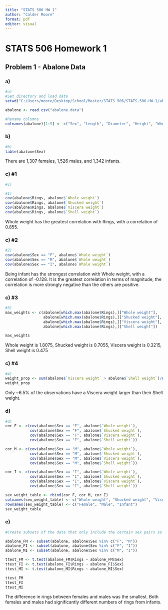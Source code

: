 ```yaml
---
title: "STATS 506 HW 1"
author: "Calder Moore"
format: pdf
editor: visual
---
```


# STATS 506 Homework 1

## Problem 1 - Abalone Data

### a)

```r
#a)
#Set directory and load data
setwd("C:/Users/moore/Desktop/School/Master/STATS 506/STATS-506-HW-1/abalone")

abalone <- read.csv("abalone.data")

#Rename columns
colnames(abalone)[1:9] <- c("Sex", "Length", "Diameter", "Height", "Whole weight", "Shucked weight", "Viscera weight", "Shell weight", "Rings")
```

### b)

```r
#b)
table(abalone$Sex)

```

There are 1,307 females, 1,526 males, and 1,342 infants.

### c) #1

```r
#c)

#1)
cov(abalone$Rings, abalone$`Whole weight`)
cov(abalone$Rings, abalone$`Shucked weight`)
cov(abalone$Rings, abalone$`Viscera weight`)
cov(abalone$Rings, abalone$`Shell weight`)
```

Whole weight has the greatest correlation with Rings, with a correlation of 0.855.

### c) #2

```r
#2)
cov(abalone$Sex == "F", abalone$`Whole weight`)
cov(abalone$Sex == "M", abalone$`Whole weight`)
cov(abalone$Sex == "I", abalone$`Whole weight`)
```

Being infant has the strongest correlation with Whole weight, with a correlation of -0.128. It is the greatest correlation in terms of magnitude, the correlation is more strongly negative than the others are positive.

### c) #3

```r
#3)
max_weights <- c(abalone[which.max(abalone$Rings),]["Whole weight"],
                 abalone[which.max(abalone$Rings),]["Shucked weight"],
                 abalone[which.max(abalone$Rings),]["Viscera weight"],
                 abalone[which.max(abalone$Rings),]["Shell weight"])

max_weights
```

Whole weight is 1.8075, Shucked weight is 0.7055, Viscera weight is 0.3215, Shell weight is 0.475

### c) #4

```r
#4)
weight_prop <- sum(abalone$`Viscera weight` > abalone$`Shell weight`)/nrow(abalone)
weight_prop
```

Only ~6.5% of the observations have a Viscera weight larger than their Shell weight.

### d)

```r
#d)
cor_F <- c(cov(abalone$Sex == "F", abalone$`Whole weight`),
           cov(abalone$Sex == "F", abalone$`Shucked weight`),
           cov(abalone$Sex == "F", abalone$`Viscera weight`),
           cov(abalone$Sex == "F", abalone$`Shell weight`))

cor_M <- c(cov(abalone$Sex == "M", abalone$`Whole weight`),
           cov(abalone$Sex == "M", abalone$`Shucked weight`),
           cov(abalone$Sex == "M", abalone$`Viscera weight`),
           cov(abalone$Sex == "M", abalone$`Shell weight`))

cor_I <- c(cov(abalone$Sex == "I", abalone$`Whole weight`),
           cov(abalone$Sex == "I", abalone$`Shucked weight`),
           cov(abalone$Sex == "I", abalone$`Viscera weight`),
           cov(abalone$Sex == "I", abalone$`Shell weight`))

sex_weight_table <- rbind(cor_F, cor_M, cor_I)
colnames(sex_weight_table) <- c("Whole weight", "Shucked weight", "Viscera weight", "Shell weight")
rownames(sex_weight_table) <- c("Female", "Male", "Infant")
sex_weight_table
```

### e)

```r
#Create subsets of the data that only include the certain sex pairs so that we can run the t-tests for each pair: F and M, F and I, and M and I.

abalone_FM <- subset(abalone, abalone$Sex %in% c("F", "M"))
abalone_FI <- subset(abalone, abalone$Sex %in% c("F", "I"))
abalone_MI <- subset(abalone, abalone$Sex %in% c("M", "I"))

ttest_FM <- t.test(abalone_FM$Rings ~ abalone_FM$Sex)
ttest_FI <- t.test(abalone_FI$Rings ~ abalone_FI$Sex)
ttest_MI <- t.test(abalone_MI$Rings ~ abalone_MI$Sex)

ttest_FM
ttest_FI
ttest_MI
```

The difference in rings between females and males was the smallest. Both females and males had significantly different numbers of rings from infants.
